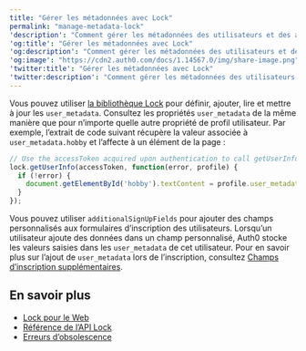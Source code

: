 ---
title: "Gérer les métadonnées avec Lock"
permalink: "manage-metadata-lock"
'description': "Comment gérer les métadonnées des utilisateurs et des applications à l’aide de la bibliothèque Auth0 Lock."
'og:title': "Gérer les métadonnées avec Lock"
'og:description': "Comment gérer les métadonnées des utilisateurs et des applications à l’aide de la bibliothèque Auth0 Lock."
'og:image': "https://cdn2.auth0.com/docs/1.14567.0/img/share-image.png"
'twitter:title': "Gérer les métadonnées avec Lock"
'twitter:description': "Comment gérer les métadonnées des utilisateurs et des applications à l’aide de la bibliothèque Auth0 Lock."
---

Vous pouvez utiliser [la bibliothèque Lock](/docs/fr-ca/libraries/lock) pour définir, ajouter, lire et mettre à jour les `user_metadata`. Consultez les propriétés `user_metadata` de la même manière que pour n’importe quelle autre propriété de profil utilisateur. Par exemple, l’extrait de code suivant récupère la valeur associée à `user_metadata.hobby` et l’affecte à un élément de la page :

```javascript lines
// Use the accessToken acquired upon authentication to call getUserInfo
lock.getUserInfo(accessToken, function(error, profile) {
  if (!error) {
    document.getElementById('hobby').textContent = profile.user_metadata.hobby;
  }
});
```

Vous pouvez utiliser `additionalSignUpFields` pour ajouter des champs personnalisés aux formulaires d’inscription des utilisateurs. Lorsqu’un utilisateur ajoute des données dans un champ personnalisé, Auth0 stocke les valeurs saisies dans les `user_metadata` de cet utilisateur. Pour en savoir plus sur l’ajout de `user_metadata` lors de l’inscription, consultez [Champs d’inscription supplémentaires](/docs/fr-ca/libraries/lock/v10/customization#additionalsignupfields-array-).

## En savoir plus

* [Lock pour le Web](/docs/fr-ca/libraries/lock)
* [Référence de l’API Lock](/docs/fr-ca/libraries/lock/lock-api-reference)
* [Erreurs d’obsolescence](/docs/fr-ca/troubleshoot/basic-issues/check-deprecation-errors)